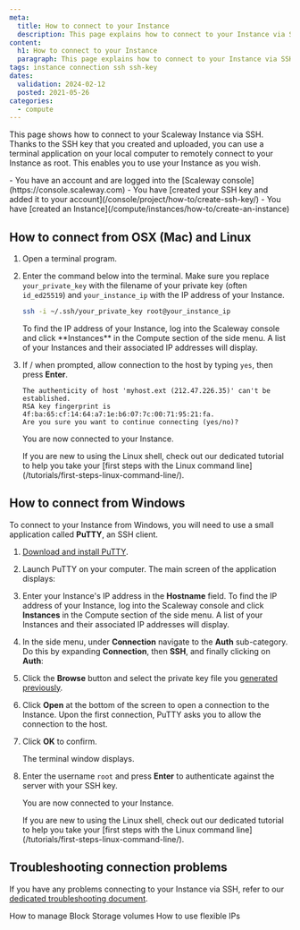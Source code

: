```yaml
---
meta:
  title: How to connect to your Instance
  description: This page explains how to connect to your Instance via SSH
content:
  h1: How to connect to your Instance
  paragraph: This page explains how to connect to your Instance via SSH
tags: instance connection ssh ssh-key
dates:
  validation: 2024-02-12
  posted: 2021-05-26
categories:
  - compute
---
```


This page shows how to connect to your Scaleway Instance via SSH. Thanks to the SSH key that you created and uploaded, you can use a terminal application on your local computer to remotely connect to your Instance as root. This enables you to use your Instance as you wish.

<Macro id="iam-requirements" />

<Message type="requirement">
  - You have an account and are logged into the [Scaleway console](https://console.scaleway.com)
  - You have [created your SSH key and added it to your account](/console/project/how-to/create-ssh-key/)
  - You have [created an Instance](/compute/instances/how-to/create-an-instance)
</Message>

## How to connect from OSX (Mac) and Linux

1. Open a terminal program.
2. Enter the command below into the terminal. Make sure you replace `your_private_key` with the filename of your private key (often `id_ed25519`) and `your_instance_ip` with the IP address of your Instance.
    ```sh
    ssh -i ~/.ssh/your_private_key root@your_instance_ip
    ```

    <Message type="tip">
    To find the IP address of your Instance, log into the Scaleway console and
    click **Instances** in the Compute section of the side menu. A list of your
    Instances and their associated IP addresses will display.

    </Message>
3. If / when prompted, allow connection to the host by typing `yes`, then press **Enter**.
    ```
    The authenticity of host 'myhost.ext (212.47.226.35)' can't be established.
    RSA key fingerprint is 4f:ba:65:cf:14:64:a7:1e:b6:07:7c:00:71:95:21:fa.
    Are you sure you want to continue connecting (yes/no)?
    ```

    You are now connected to your Instance.

    <Message type="tip">
    If you are new to using the Linux shell, check out our dedicated tutorial to help you take your [first steps with the Linux command line](/tutorials/first-steps-linux-command-line/).
    </Message>

## How to connect from Windows

To connect to your Instance from Windows, you will need to use a small application called **PuTTY**, an SSH client.

1. [Download and install PuTTY](https://www.chiark.greenend.org.uk/~sgtatham/putty/latest.html).
2. Launch PuTTY on your computer. The main screen of the application displays:
    <Lightbox src="scaleway-putty-main.webp" alt="" />
3. Enter your Instance's IP address in the **Hostname** field.
    <Message type="tip">
      To find the IP address of your Instance, log into the Scaleway console and
      click **Instances** in the Compute section of the side menu. A list of your
      Instances and their associated IP addresses will display.
    </Message>
4. In the side menu, under **Connection** navigate to the **Auth** sub-category. Do this by expanding **Connection**, then **SSH**, and finally clicking on **Auth**:
    <Lightbox src="scaleway-putty-ssh.webp" alt="" />
5. Click the **Browse** button and select the private key file you [generated previously](/console/project/how-to/create-ssh-key/).
6. Click **Open** at the bottom of the screen to open a connection to the Instance. Upon the first connection, PuTTY asks you to allow the connection to the host.
7. Click **OK** to confirm.
    <Lightbox src="scaleway-putty-security.webp" alt="" />

    The terminal window displays.
8. Enter the username `root` and press **Enter** to authenticate against the server with your SSH key.
    <Lightbox src="scaleway-putty-logged.webp" alt="" />

    You are now connected to your Instance.

    <Message type="tip">
    If you are new to using the Linux shell, check out our dedicated tutorial to help you take your [first steps with the Linux command line](/tutorials/first-steps-linux-command-line/).
    </Message>

## Troubleshooting connection problems

If you have any problems connecting to your Instance via SSH, refer to our [dedicated troubleshooting document](/compute/instances/troubleshooting/cant-connect-ssh/).

<Navigation title="See also">
  <PreviousButton to="/compute/instances/how-to/manage-volumes/">How to manage Block Storage volumes</PreviousButton>
  <NextButton to="/compute/instances/how-to/use-flexips/">How to use flexible IPs</NextButton>
</Navigation>
